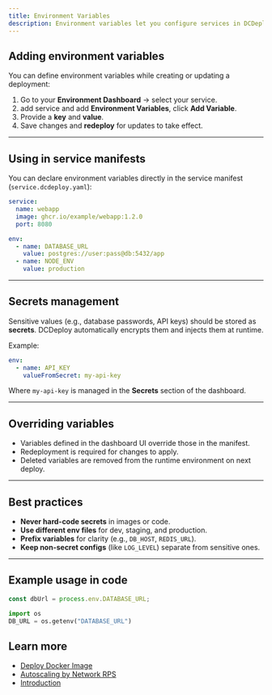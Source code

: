 ```yaml
---
title: Environment Variables
description: Environment variables let you configure services in DCDeploy without hard-coding values into your source code or container images. Use them to define secrets, connection strings, API keys, and runtime configuration.
---
```


## Adding environment variables

You can define environment variables while creating or updating a deployment:

1. Go to your **Environment Dashboard** → select your service.
2. add service and add **Environment Variables**, click **Add Variable**.
3. Provide a **key** and **value**.
4. Save changes and **redeploy** for updates to take effect.

---

## Using in service manifests

You can declare environment variables directly in the service manifest (`service.dcdeploy.yaml`):

```yaml
service:
  name: webapp
  image: ghcr.io/example/webapp:1.2.0
  port: 8080

env:
  - name: DATABASE_URL
    value: postgres://user:pass@db:5432/app
  - name: NODE_ENV
    value: production
```

---

## Secrets management

Sensitive values (e.g., database passwords, API keys) should be stored as **secrets**. DCDeploy automatically encrypts them and injects them at runtime.

Example:

```yaml
env:
  - name: API_KEY
    valueFromSecret: my-api-key
```

Where `my-api-key` is managed in the **Secrets** section of the dashboard.

---

## Overriding variables

- Variables defined in the dashboard UI override those in the manifest.
- Redeployment is required for changes to apply.
- Deleted variables are removed from the runtime environment on next deploy.

---

## Best practices

- **Never hard-code secrets** in images or code.
- **Use different env files** for dev, staging, and production.
- **Prefix variables** for clarity (e.g., `DB_HOST`, `REDIS_URL`).
- **Keep non-secret configs** (like `LOG_LEVEL`) separate from sensitive ones.

---

## Example usage in code
<CodeGroup>

```javascript helloWorld.js
const dbUrl = process.env.DATABASE_URL;
```

```python hello_world.py
import os
DB_URL = os.getenv("DATABASE_URL")
```

</CodeGroup>


## Learn more

- [Deploy Docker Image](./deploy/deploy-docker-image)
- [Autoscaling by Network RPS](./autoscaling-by-network-rps)
- [Introduction](./introduction)